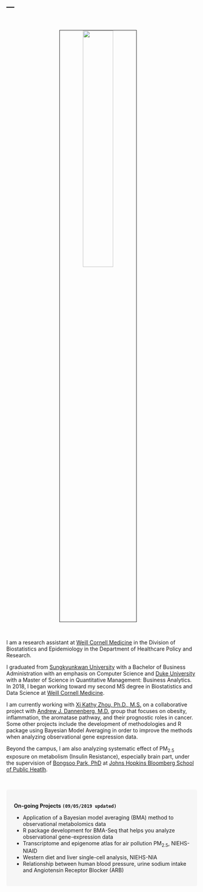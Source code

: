 ---
---

<link rel="stylesheet" href="styles.css" type="text/css">

<br>

<p align="center">
<img src="images/taehoonh.jpg" style="width:40%; border:1px solid; margin-right: 20px" align="center">
</p>
<br>

I am a research assistant at [Weill Cornell Medicine](https://weill.cornell.edu/) in the Division of Biostatistics and Epidemiology in the Department of Healthcare Policy and Research.

I graduated from [Sungkyunkwan University](https://www.skku.edu/eng/) with a Bachelor of Business Administration with an emphasis on Computer Science and [Duke University](https://www.duke.edu/) with a Master of Science in Quantitative Management: Business Analytics. In 2018, I began working toward my second MS degree in Biostatistics and Data Science at [Weill Cornell Medicine](https://weill.cornell.edu/). 

I am currently working with [Xi Kathy Zhou, Ph.D., M.S.](http://hpr.weill.cornell.edu/divisions/biostatistics/xi_kathy_zhou_profile.html) on a collaborative project with [Andrew J. Dannenberg, M.D.](https://research.cornell.edu/researchers/andrew-j-dannenberg) group that focuses on obesity, inflammation, the aromatase pathway, and their prognostic roles in cancer. Some other projects include the development of methodologies and R package using Bayesian Model Averaging in order to improve the methods when analyzing observational gene expression data.

Beyond the campus, I am also analyzing systematic effect of $\text{PM}_{2.5}$ exposure on metabolism (Insulin Resistance), especially brain part, under the supervision of [Bongsoo Park, PhD](https://www.jhsph.edu/faculty/directory/profile/3476/bongsoo-park) at [Johns Hopkins Bloomberg School of Public Heatlh](https://www.jhsph.edu/).



<br>



<style>
div.box { background-color:#F6F6F6; border-radius: 5px; padding: 20px;}
</style>
<div class = "box">
<strong>On-going Projects `(09/05/2019 updated)` </strong> <br>

- Application of a Bayesian model averaging (BMA) method to observational metabolomics data
- R package development for BMA-Seq that helps you analyze observational gene-expression data
- Transcriptome and epigenome atlas for air pollution $\text{PM}_{2.5}$, NIEHS-NIAID
- Western diet and liver single-cell analysis, NIEHS-NIA
- Relationship between human blood pressure, urine sodium intake and Angiotensin Receptor Blocker (ARB) 

</div>

